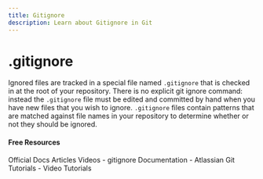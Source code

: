 ```yaml
---
title: Gitignore
description: Learn about Gitignore in Git
---
```

# .gitignore

Ignored files are tracked in a special file named `.gitignore` that is checked in at the root of your repository. There is no explicit git ignore command: instead the `.gitignore` file must be edited and committed by hand when you have new files that you wish to ignore. `.gitignore` files contain patterns that are matched against file names in your repository to determine whether or not they should be ignored.

#### Free Resources

<Tabs defaultValue="official">
<TabsList>
<TabsTrigger value="official">Official Docs</TabsTrigger>
<TabsTrigger value="article">Articles</TabsTrigger>
<TabsTrigger value="video">Videos</TabsTrigger>
</TabsList>

<TabsContent value="official">
<Note type="note" title="official">
- <Link href="https://git-scm.com/docs/gitignore">gitignore Documentation</Link>
</Note>
</TabsContent>
<TabsContent value="article">
<Note type="note" title="article">
- <Link href="https://docs.github.com/en/get-started/getting-started-with-git/ignoring-files">Atlassian Git Tutorials</Link>
</Note>
</TabsContent>
<TabsContent value="video">
<Note type="note" title="video">
- <Link href="https://www.youtube.com/results?search_query=git+gitignore+tutorial">Video Tutorials</Link>
</Note>
</TabsContent>
</Tabs>

<Outlet path="5-github/basics/gitignore" />
